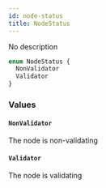 ```yaml
---
id: node-status
title: NodeStatus
---
```



No description


```graphql
enum NodeStatus {
  NonValidator
  Validator
}
```


### Values

#### `NonValidator` 

The node is non-validating


#### `Validator` 

The node is validating




